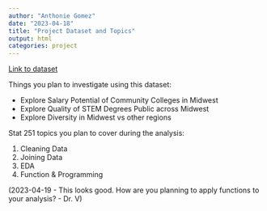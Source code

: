 ```yaml
---
author: "Anthonie Gomez"
date: "2023-04-18"
title: "Project Dataset and Topics"
output: html
categories: project
---
```


[Link to dataset](https://github.com/rfordatascience/tidytuesday/blob/master/data/2020/2020-03-10/readme.md)

Things you plan to investigate using this dataset:

- Explore Salary Potential of Community Colleges in Midwest
- Explore Quality of STEM Degrees Public across Midwest
- Explore Diversity in Midwest vs other regions

Stat 251 topics you plan to cover during the analysis:

1. Cleaning Data
2. Joining Data
3. EDA
4. Function & Programming 


(2023-04-19 - This looks good. How are you planning to apply functions to your analysis? - Dr. V)
